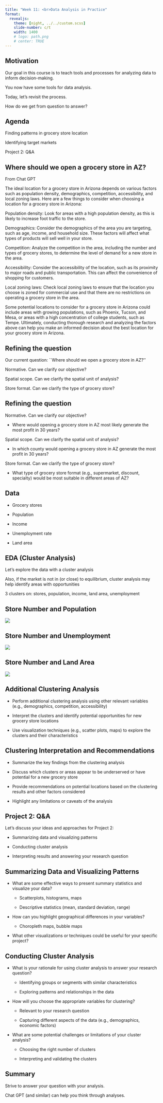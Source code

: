 ```yaml
---
title: "Week 11: <br>Data Analysis in Practice"
format: 
  revealjs:
    theme: [night, ../../custom.scss]
    slide-number: c/t
    width: 1400
    # logo: path.png
    # center: TRUE
---
```


## Motivation

Our goal in this course is to teach tools and processes for analyzing data to inform decision-making.

You now have some tools for data analysis.

Today, let's revisit the process.

How do we get from question to answer?

## Agenda 

Finding patterns in grocery store location

Identifying target markets

Project 2: Q\&A


<!-- image -->
<!-- ![](includes/ggpairs.png) -->

<!-- example of big text fit to slide width -->

<!-- ::: {.r-fit-text} -->
<!-- Big Text -->
<!-- ::: -->

<!-- :::: {.columns style="text-align: center"} -->
<!-- ::: {.column width="40%"} -->
<!-- ::: -->
<!-- ::: {.column width="60%"} -->
<!-- ::: -->
<!-- :::: -->




## Where should we open a grocery store in AZ? {.scrollable}

From Chat GPT

The ideal location for a grocery store in Arizona depends on various factors such as population density, demographics, competition, accessibility, and local zoning laws. Here are a few things to consider when choosing a location for a grocery store in Arizona:

Population density: Look for areas with a high population density, as this is likely to increase foot traffic to the store.

Demographics: Consider the demographics of the area you are targeting, such as age, income, and household size. These factors will affect what types of products will sell well in your store.

Competition: Analyze the competition in the area, including the number and types of grocery stores, to determine the level of demand for a new store in the area.

Accessibility: Consider the accessibility of the location, such as its proximity to major roads and public transportation. This can affect the convenience of shopping for customers.

Local zoning laws: Check local zoning laws to ensure that the location you choose is zoned for commercial use and that there are no restrictions on operating a grocery store in the area.

Some potential locations to consider for a grocery store in Arizona could include areas with growing populations, such as Phoenix, Tucson, and Mesa, or areas with a high concentration of college students, such as Tempe. Ultimately, conducting thorough research and analyzing the factors above can help you make an informed decision about the best location for your grocery store in Arizona.

## Refining the question {.scrollable}

Our current question: ``Where should we open a grocery store in AZ?''

Normative. Can we clarify our objective?
<!-- Where would opening a grocery store in AZ most likely generate the most profit in 30 years? -->

Spatial scope. Can we clarify the spatial unit of analysis?
<!-- In which county would opening a grocery store in AZ generate the most profit in 30 years? -->

Store format. Can we clarify the type of grocery store?
<!-- What type of grocery store format (e.g., supermarket, discount, specialty) would be most suitable in different areas of AZ? -->

## Refining the question {.scrollable}

Normative. Can we clarify our objective?

- Where would opening a grocery store in AZ most likely generate the most profit in 30 years?

Spatial scope. Can we clarify the spatial unit of analysis?

- In which county would opening a grocery store in AZ generate the most profit in 30 years?

Store format. Can we clarify the type of grocery store?

- What type of grocery store format (e.g., supermarket, discount, specialty) would be most suitable in different areas of AZ?

<!--
## Conceptual framework 

:::{.incremental}

How do the economics work in this context?  What should influence grocery store profitability?

- Profit = Revenue - Costs

- Sales/revenue: people shop for groceries where convenient; they may be willing to travel further or pay more for specialty items; groceries are generally normal goods so more income -> more sales

- Cost: labor costs may be higher in higher income areas; land/building rental rates, taxes and operating expenses (power, water)

:::
-->
## Data

- Grocery stores

- Population 

- Income

- Unemployment rate

- Land area


## EDA (Cluster Analysis)

Let's explore the data with a cluster analysis

Also, if the market is not in (or close) to equilibrium, cluster analysis may help identify areas with opportunities

3 clusters on: stores, population, income, land area, unemployment

## Store Number and Population

![](includes/Store Number x Pop 2020.png)

## Store Number and Unemployment

![](includes/Store Number x Unemployment percent.png)


## Store Number and Land Area

![](includes/Store Number x Land Area sq mi.png)

## Additional Clustering Analysis

:::{.incremental}

- Perform additional clustering analysis using other relevant variables (e.g., demographics, competition, accessibility)

- Interpret the clusters and identify potential opportunities for new grocery store locations

- Use visualization techniques (e.g., scatter plots, maps) to explore the clusters and their characteristics

:::

## Clustering Interpretation and Recommendations

:::{.incremental}

- Summarize the key findings from the clustering analysis

- Discuss which clusters or areas appear to be underserved or have potential for a new grocery store

- Provide recommendations on potential locations based on the clustering results and other factors considered

- Highlight any limitations or caveats of the analysis

:::

## Project 2: Q\&A

Let's discuss your ideas and approaches for Project 2:

- Summarizing data and visualizing patterns

- Conducting cluster analysis

- Interpreting results and answering your research question

## Summarizing Data and Visualizing Patterns

:::{.incremental}

- What are some effective ways to present summary statistics and visualize your data?

  - Scatterplots, histograms, maps

  - Descriptive statistics (mean, standard deviation, range)

- How can you highlight geographical differences in your variables?

  - Choropleth maps, bubble maps

- What other visualizations or techniques could be useful for your specific project?

:::

## Conducting Cluster Analysis {.scrollable}

:::{.incremental}

- What is your rationale for using cluster analysis to answer your research question?

  - Identifying groups or segments with similar characteristics

  - Exploring patterns and relationships in the data

- How will you choose the appropriate variables for clustering?

  - Relevant to your research question

  - Capturing different aspects of the data (e.g., demographics, economic factors)

- What are some potential challenges or limitations of your cluster analysis?

  - Choosing the right number of clusters

  - Interpreting and validating the clusters

:::


## Summary

Strive to answer your question with your analysis.

Chat GPT (and similar) can help you think through analyses.



<!--
## Analysis

Regression model to establish relationship between an areas population, income, and grocery stores

We are assuming that the current markets are near equilibrium - there are currently the *right* number of stores based on population and income

$GS_i = \beta_1 pop_i + \beta_2 income_i + \beta_3 unemp_i + \beta_4 area_i + \varepsilon_i$

##
![](includes/reg_line.png)


## Regression Results

Variable                 Estimate    Std. Error    t-statistic     p.value
----------------------  -----------  -----------  ------------  ----------
(Intercept)              74.515      94.867       0.785         0.450
A. Pop 2020 (1000)          0.464       0.011        40.486        <0.001
B. Median HH Inc           -1.067       1.428        -0.747        0.472
C. Area (sq mi)            -0.848       2.450        -0.346        0.737
D. Unemployment               1.692       4.875       0.347        0.736

Obs: 15, R2 Adjusted: 0.994    
  
Which of the covariates is statistically significant at $\alpha=0.05$?

## Interpret the coefficient estimate on population

Variable                 Estimate    Std. Error    t-statistic     p.value
----------------------  -----------  -----------  ------------  ----------
(Intercept)              74.515      94.867       0.785         0.450
Pop 2020 (1000)          0.464       0.011        40.486        <0.001
Median HH Inc           -1.067       1.428        -0.747        0.472
Area (sq mi)            -0.848       2.450        -0.346        0.737
Unemployment               1.692       4.875       0.347        0.736

Obs: 15, R2 Adjusted: 0.994    
  


## How well does the model fit the data? How do you know?

Variable                 Estimate    Std. Error    t-statistic     p.value
----------------------  -----------  -----------  ------------  ----------
(Intercept)              74.515      94.867       0.785         0.450
Pop 2020 (1000)          0.464       0.011        40.486        <0.001
Median HH Inc           -1.067       1.428        -0.747        0.472
Area (sq mi)            -0.848       2.450        -0.346        0.737
Unemployment               1.692       4.875       0.347        0.736

Obs: 15, R2 Adjusted: 0.994    
  

## Application

Use population and income projections to estimate opportunities for expansion

$$ forGS_i = \hat{\beta_1} 2050pop_i + \hat{\beta_2} income_i + \hat{\beta_3} unemp_i + \hat{\beta_4} area_i $$

Identify growth potential as counties where increased population increases equilibrium number of stores

$$ forGS_i - GS_i $$

## Expand stores where gap is blue

![](includes/dumbell.png)
-->



